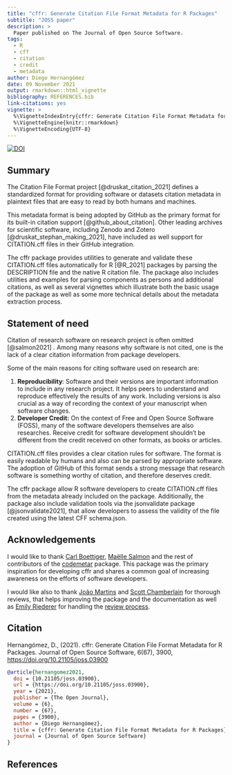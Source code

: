 ```yaml
---
title: "cffr: Generate Citation File Format Metadata for R Packages"
subtitle: "JOSS paper"
description: >
  Paper published on The Journal of Open Source Software.
tags:
  - R
  - cff
  - citation
  - credit
  - metadata
author: Diego Hernangómez
date: 09 November 2021
output: rmarkdown::html_vignette
bibliography: REFERENCES.bib
link-citations: yes
vignette: >
  %\VignetteIndexEntry{cffr: Generate Citation File Format Metadata for R Packages}
  %\VignetteEngine{knitr::rmarkdown}
  %\VignetteEncoding{UTF-8}
---
```


[![DOI](https://joss.theoj.org/papers/10.21105/joss.03900/status.svg)](https://doi.org/10.21105/joss.03900)

## Summary

The Citation File Format project [@druskat_citation_2021] defines a standardized
format for providing software or datasets citation metadata in plaintext files
that are easy to read by both humans and machines.

This metadata format is being adopted by GitHub as the primary format for its
built-in citation support [@github_about_citation]. Other leading archives for
scientific software, including Zenodo and Zotero [@druskat_stephan_making_2021],
have included as well support for CITATION.cff files in their GitHub
integration.

The cffr package provides utilities to generate and validate these CITATION.cff
files automatically for R [@R_2021] packages by parsing the DESCRIPTION file and
the native R citation file. The package also includes utilities and examples for
parsing components as persons and additional citations, as well as several
vignettes which illustrate both the basic usage of the package as well as some
more technical details about the metadata extraction process.

## Statement of need

Citation of research software on research project is often omitted [@salmon2021]
. Among many reasons why software is not cited, one is the lack of a clear
citation information from package developers.

Some of the main reasons for citing software used on research are:

1.  **Reproducibility**: Software and their versions are important information
    to include in any research project. It helps peers to understand and
    reproduce effectively the results of any work. Including versions is also
    crucial as a way of recording the context of your manuscript when software
    changes.
2.  **Developer Credit:** On the context of Free and Open Source Software
    (FOSS), many of the software developers themselves are also researches.
    Receive credit for software development shouldn't be different from the
    credit received on other formats, as books or articles.

CITATION.cff files provides a clear citation rules for software. The format is
easily readable by humans and also can be parsed by appropriate software. The
adoption of GitHub of this format sends a strong message that research software
is something worthy of citation, and therefore deserves credit.

The cffr package allow R software developers to create CITATION.cff files from
the metadata already included on the package. Additionally, the package also
include validation tools via the jsonvalidate package [@jsonvalidate2021], that
allow developers to assess the validity of the file created using the latest CFF
schema.json.

## Acknowledgements

I would like to thank [Carl
Boettiger](https://ropensci.org/author/carl-boettiger/), [Maëlle
Salmon](https://ropensci.org/author/ma%C3%ABlle-salmon/) and the rest of
contributors of the [codemetar](https://docs.ropensci.org/codemetar/) package.
This package was the primary inspiration for developing cffr and shares a common
goal of increasing awareness on the efforts of software developers.

I would like also to thank [João Martins](https://zambujo.github.io/) and [Scott
Chamberlain](https://ropensci.org//author/scott-chamberlain/) for thorough
reviews, that helps improving the package and the documentation as well as
[Emily Riederer](https://emilyriederer.netlify.app/) for handling the [review
process](https://github.com/ropensci/software-review/issues/463).

## Citation

Hernangómez, D., (2021). cffr: Generate Citation File Format Metadata for R
Packages. Journal of Open Source Software, 6(67), 3900,
<https://doi.org/10.21105/joss.03900>

``` bibtex
@article{hernangomez2021,
  doi = {10.21105/joss.03900},
  url = {https://doi.org/10.21105/joss.03900},
  year = {2021},
  publisher = {The Open Journal},
  volume = {6},
  number = {67},
  pages = {3900},
  author = {Diego Hernangómez},
  title = {cffr: Generate Citation File Format Metadata for R Packages},
  journal = {Journal of Open Source Software}
}
```

## References
